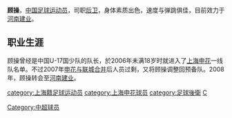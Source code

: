 {{Football player infobox
| playername = 顾操
| fullname = 顾操
| englishfullname = Gu Cao
| height = {{height|m=1.83}}
| dateofbirth = {{birth date and age|1986|5|31}}
| countryofbirth = [[中国|中国]]
| cityofbirth = [[上海|上海]]
| currentclub = [[河南建业|河南建业]]
| clubnumber = 15
| position = 后卫
| youthyears =<br/>2004-2005年
| youthclubs = 上海体校<br/>上海申花
| years = 2006-2007年<br/>2008-
| clubs = [[上海申花|上海申花]]<br/>[[河南建业|河南建业]]
| caps(goals) = 0 (0)<br/>56 (0)
| nationalyears =
| nationalteam =
}}
'''顾操'''{{BD|1986年|5月31日|||G}}，[[中国|中国]][[足球|足球]][[运动员|运动员]]，司职[[后卫|后卫]]，身体素质出色，速度与弹跳俱佳，目前效力于[[河南建业|河南建业]]。

==职业生涯==
顾操曾经是中国U-17国少队的队长，於2006年未满18岁时就进入了[[上海申花|上海申花]]一线队名单。不过2007年[[申花联城合并|申花与联城合并]]后人员过剩，又将顾操调整回预备队。2008年，顾操转会至[[河南建业|河南建业]]。

{{2010年中超分类名单河南}}
{{2011年中超分类名单河南}}
{{2012年中超分类名单河南}}
{{2013年中甲分类名单河南}}
{{2014年中超分类名单河南}}
{{2015年中超分类名单河南}}
{{2016年中超分类名单河南}}
{{2017年中超分类名单河南}}
{{2018年中超分类名单河南}}

{{DEFAULTSORT:GU Cao}}
[[category:上海籍足球运动员|category:上海籍足球运动员]]
[[category:上海申花球员|category:上海申花球员]]
[[category:足球後衛|category:足球後衛]]
[[category:顾姓|C]]
[[Category:中超球员|Category:中超球员]]